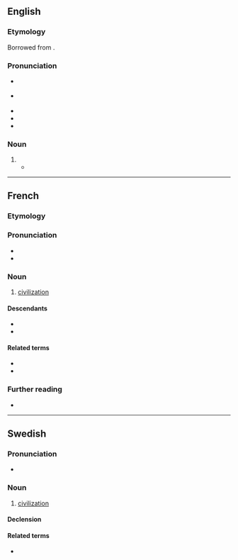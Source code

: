 ==English==

===Etymology===
Borrowed from {{bor|en|fr|civilisation}}.

===Pronunciation===
* {{a|GA}} {{IPA|en|/ˌsɪv.ɪ.lɪˈzeɪ.ʃən/}}
* {{a|RP}} {{IPA|en|/ˌsɪv.ɪ.laɪˈzeɪ.ʃən/}}
* {{audio|en|En-us-civilization.ogg|Audio (US)}}
* {{audio|en|EN-AU ck1 civilisation.ogg|Audio (AU)}}
* {{rhymes|en|eɪʃən|s=5}}

===Noun===
{{en-noun|~}}

# {{alternative spelling of|en|civilization|from=UK|from2=Ireland|from3=Australia|from4=New Zealand|from5=South Africa}}
#* {{quote-journal|en|year=1960|month=January|author=G. Freeman Allen|title="Condor"&mdash;British Railways' fastest freight train|journal=Trains Illustrated|page=48|text=From Keighley onwards we had obviously returned to '''civilisation''', for the surrounding country was now studded with the sodium street lights of suburbia and a thickening industrial haze was blotting out the moon.}}

----

==French==

===Etymology===
{{suffix|fr|civiliser|ation}}

===Pronunciation===
* {{fr-IPA}}
* {{audio|fr|LL-Q150 (fra)-WikiLucas00-civilisation.wav|Audio}}

===Noun===
{{fr-noun|f}}

# [[civilization]]

====Descendants====
* {{desc|en|civilization|bor=1}}
* {{desc|de|Zivilisation|bor=1}}

====Related terms====
* {{l|fr|civil}}
* {{l|fr|civiliser}}

===Further reading===
* {{R:TLFi}}

----

==Swedish==

===Pronunciation===
* {{audio|sv|Sv-en civilisation.ogg|audio}}

===Noun===
{{sv-noun|c}}

# [[civilization]]

====Declension====
{{sv-infl-noun-c-er}}

====Related terms====
* {{l|sv|civilisera}}